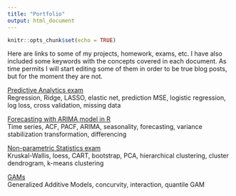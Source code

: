 ```yaml
---
title: "Portfolio"
output: html_document
---
```


```r
knitr::opts_chunk$set(echo = TRUE)
```


Here are links to some of my projects, homework, exams, etc. I have also included some keywords with the concepts covered in each document. As time permits I will start editing some of them in order to be true blog posts, but for the moment they are not.       

[Predictive Analytics exam](/portfolio/Predictive_Exam_1_Juan_M_Canovas.html)     
Regression, Ridge, LASSO, elastic net, prediction MSE, logistic regression, log loss, cross validation, missing data    

[Forecasting with ARIMA model in R](/portfolio/arima_forecast_in_R.html)    
Time series, ACF, PACF, ARIMA, seasonality, forecasting, variance stabilization transformation, differencing       

[Non-parametric Statistics exam](/portfolio/non_parametric_exam_2.html)     
Kruskal-Wallis, loess, CART, bootstrap, PCA, hierarchical clustering, cluster dendrogram, k-means clustering    

[GAMs](/portfolio/Homework_4_Juan_M_Canovas.html)        
Generalized Additive Models, concurvity, interaction, quantile GAM    